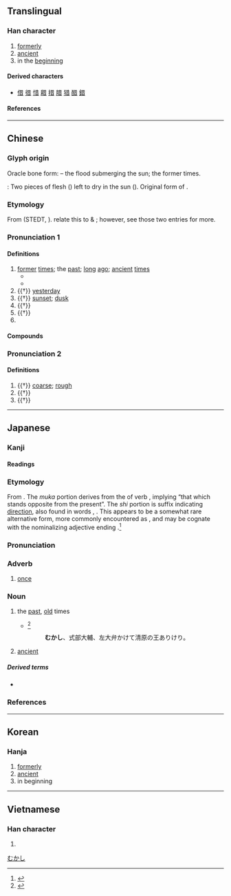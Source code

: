 {{character info}}
==Translingual==

===Han character===
{{Han char|rn=72|rad=日|as=04|sn=8|four=44601|canj=TA|ids=⿱龷日}}

# [[formerly]]
# [[ancient]]
# in the [[beginning]]

====Derived characters====
* [[借]] [[徣]] [[惜]] [[耤]] [[措]] [[腊]] [[猎]] [[醋]] [[錯]]

====References====
{{Han ref|kx=0492.050|dkj=13816|dj=0855.020|hdz=21488.110|uh=6614}}

----

==Chinese==
{{zh-forms|alt=㫺-ancient form,𣊦-ancient form,𦠡-ancient form}}

===Glyph origin===
{{Han etym}}
Oracle bone form: {{Han compound|𡿧|日|ls=ic|t1=disaster; floods|t2=sun}} – the flood submerging the sun; the former times.

''{{w|Shuowen}}'': Two pieces of flesh ({{zh-l|*仌}}) left to dry in the sun ({{zh-l|*日}}). Original form of {{och-l|腊}}.

===Etymology===
From {{inh|zh|sit-pro|*s-r(j)ak||night, full 24-hour day, spend the night}} (STEDT, {{zh-ref|Schuessler, 2007}}). {{zh-ref|Wang (1982)}} relate this to {{och-l|夕}} & {{och-l|夜}}; however, see those two entries for more.

===Pronunciation 1===
{{zh-pron
|m=昔
|c=sik1
|h=pfs=sit;gd=xid5
|md=sék
|mn=qz:siak/tw,xm,zz:sek
|mn-t=sêg4/za2
|mn-t_note=za2 - semantic (訓讀) (original character is [[早]])
|w=4xiq
|mc=y
|oc=y
|cat=n,pn
}}

====Definitions====
{{zh-hanzi}}

# [[former]] [[time]]s; the [[past]]; [[long]] [[ago]]; [[ancient]] [[time]]s
#* {{zh-x|昔 去 雪 如 花，今 來 花 似 雪。|When I left '''then''', the snow was like the flowers; I come now and the flowers are like the snow.|ref={{lw|zh|范雲 (南朝)|范雲}}, {{lang|zh|《別詩》}}}}
#* {{zh-x|昔 ^魯 ^公 殺 一 無罪 宮女，遂 致 九 年 旱澇；^景 ^公 怒 殺 宮妃，臺 傾 三 里。|'''In olden times''', the Duke of Lu murdered a guiltless palace maid, thus resulting in nine years of drought and flood; the Duke of Jing murdered a palace concubine in anger, causing terraces to collapse by three ''li''.|CL|ref={{lang|zh|甄偉}}, {{lang|zh|西漢通俗演義}}}}
# {{†}} [[yesterday]]
# {{†}} [[sunset]]; [[dusk]]
# {{†}} {{zh-alt-form|腊|[[dried]] [[meat]]}}
# {{†}} {{zh-alt-form|夕|[[evening]]; [[night]]}}
# {{surname|zh}}

====Compounds====
{{zh-der|fold=1|平昔|今非昔比|夙昔|往昔|今不如昔|古昔|感今懷昔|奶昔|在昔|密昔斯|密昔司|今昔之感|宿昔|今昔|伊昔|昔昔|撫今追昔|曩昔|昔日|昔酒|昔時|昔人|疇昔|攀今比昔|昔年|非昔是今}}

===Pronunciation 2===
{{zh-pron
|m=cuò
|cat=a,v
}}

====Definitions====
{{zh-hanzi}}

# {{†}} [[coarse]]; [[rough]]
# {{†}} {{zh-alt-form|錯|to [[criss-cross]]}}
# {{†}} {{zh-alt-form|措|to [[use]]; to [[carry out]]}}

----

==Japanese==

===Kanji===
{{ja-kanji|grade=3|rs=日04}}

====Readings====
{{ja-readings
|goon=しゃく
|kanon=せき
|kun=むかし-
}}

===Etymology===
{{ja-kanjitab|yomi=k|むかし}}

From {{inh|ja|ojp|sort=むかし|-}}. The ''muka'' portion derives from the {{m|ja|未然形|tr=mizenkei||incomplete form}} of verb {{m|ja|向く|tr=muku||to face opposite to something}}, implying “that which stands opposite from the present”. The ''shi'' portion is suffix {{m|ja|し|tr=shi}} indicating [[direction]], also found in words {{m|ja|縦し|tr=tatashi||the standing or vertical direction}}, {{m|ja|横し|tr=yokoshi||the sideways or horizontal direction}}. This appears to be a somewhat rare alternative form, more commonly encountered as {{m|ja|さ|tr=sa}}, and may be cognate with the nominalizing adjective ending {{m|ja|さ|tr=sa}}.<ref name="KDJ">{{R:Kokugo Dai Jiten}}</ref>

===Pronunciation===
{{ja-pron|yomi=k|むかし|acc=0|acc_ref=DJR}}

===Adverb===
{{ja-pos|adverb|むかし}}

# [[once]] {{qualifier|in the indeterminate past}}
#: {{ja-usex|'''昔'''見た映%画|'''むかし''' みた えい%が|a movie I '''once''' saw}}

===Noun===
{{ja-noun|むかし}}

# the [[past]], [[old]] times
#* {{RQ:Utsubo Monogatari|Toshikage}}<ref>{{R:Utsubo Monogatari 1}}</ref>
#*: '''むかし'''、式部大輔、左大弁かけて清原の王ありけり。
#: {{ja-usex-inline|'''昔'''と[[今]]|'''むかし''' と いま|the '''past''' and the present}}
#: {{ja-usex-inline|'''昔'''の[[自%分]]|'''むかし''' の じ%ぶん|my '''past''' self}}
#: {{ja-usex-inline|'''昔'''からの[[友達]]|'''むかし''' から の ともだち|a [[longtime]] friend|lit=a friend since '''old times'''}}
#: {{ja-usex-inline|'''昔'''に[[戻る]]|'''むかし''' に もどる|to return to the '''past'''}}
# [[ancient]]
#: {{ja-usex-inline|'''昔'''の[[人]]|'''むかし''' の ひと|'''ancient''' people}}
#: {{ja-usex-inline|もう'''昔'''の[[話]]だ。|もう '''むかし''' の はなし だ。|That's [[ancient history]].}}

=====Derived terms=====
* {{ja-r|昔 昔|むかし むかし}}

===References===
<references/>

[[Category:ja:Time|むかし]]

----

==Korean==

===Hanja===
{{ko-hanja|hangeul=[[석]], [[착]]|eumhun=|rv=seok, chak|mr=sŏk, ch'ak|y=sek, chak}}

# [[formerly]]
# [[ancient]]
# in beginning

----

==Vietnamese==

===Han character===
{{vi-readings|rs=日04|reading=[[tích]], [[tếch]], [[thách]], [[tách]]}}

# {{rfdef|vi|sort=日04}}

{{cln|vi|Han tu}}